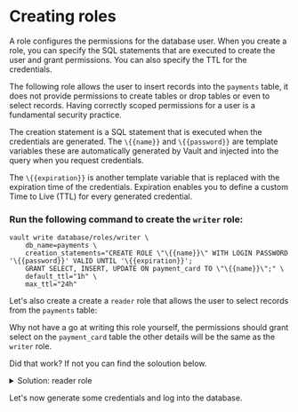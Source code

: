 # Creating roles

A role configures the permissions for the database user. When you create a role, you can specify 
the SQL statements that are executed to create the user and grant permissions. 
You can also specify the TTL for the credentials.

The following role allows the user to insert records into the `payments` table, it does not 
provide permissions to create tables or drop tables or even to select records. Having correctly 
scoped permissions for a user is a fundamental security practice.

The creation statement is a SQL statement that is executed when the credentials are generated. 
The `\{{name}}` and `\{{password}}` are template variables these are automatically generated by Vault
and injected into the query when you request credentials.

The `\{{expiration}}` is another template 
variable that is replaced with the expiration time of the credentials. Expiration enables you to 
define a custom Time to Live (TTL) for every generated credential.

### Run the following command to create the `writer` role:

```shell
vault write database/roles/writer \
    db_name=payments \
    creation_statements="CREATE ROLE \"\{{name}}\" WITH LOGIN PASSWORD '\{{password}}' VALID UNTIL '\{{expiration}}'; 
    GRANT SELECT, INSERT, UPDATE ON payment_card TO \"\{{name}}\";" \
    default_ttl="1h" \
    max_ttl="24h"
```


Let's also create a create a `reader` role that allows the user to select records from the `payments` table:

Why not have a go at writing this role yourself, the permissions should grant select on the `payment_card` table
the other details will be the same as the `writer` role.

Did that work? If not you can find the soloution below.

<p>
<details>
  <summary style=\{{ fontSize: '18px', color: 'rgb(84, 128, 178)', fontWeight: 'medium' }} >Solution: reader role</summary>


```shell
vault write database/roles/reader \
    db_name=payments \
    creation_statements="CREATE ROLE \"\{{name}}\" WITH LOGIN PASSWORD '\{{password}}' VALID UNTIL '\{{expiration}}'; 
    GRANT SELECT ON payment_card TO \"\{{name}}\";" \
    default_ttl="1h" \
    max_ttl="24h"
```

</details>
</p>

Let's now generate some credentials and log into the database.
